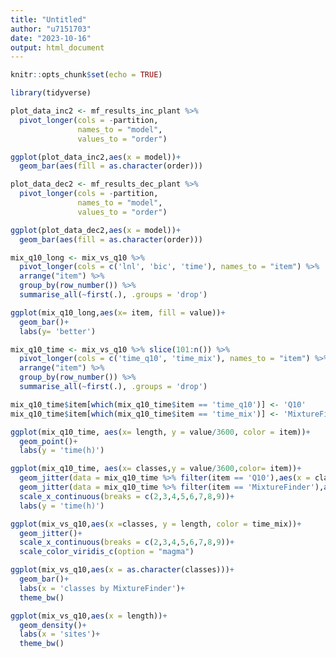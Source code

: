 ```yaml
---
title: "Untitled"
author: "u7151703"
date: "2023-10-16"
output: html_document
---
```


```r
knitr::opts_chunk$set(echo = TRUE)
```



```r
library(tidyverse)
```

```r
plot_data_inc2 <- mf_results_inc_plant %>%
  pivot_longer(cols = -partition,
               names_to = "model",
               values_to = "order")
```

```r
ggplot(plot_data_inc2,aes(x = model))+
  geom_bar(aes(fill = as.character(order)))
```

```r
plot_data_dec2 <- mf_results_dec_plant %>%
  pivot_longer(cols = -partition,
               names_to = "model",
               values_to = "order")
```

```r
ggplot(plot_data_dec2,aes(x = model))+
  geom_bar(aes(fill = as.character(order)))
```


```r
mix_q10_long <- mix_vs_q10 %>%
  pivot_longer(cols = c('lnl', 'bic', 'time'), names_to = "item") %>%
  arrange("item") %>%
  group_by(row_number()) %>%
  summarise_all(~first(.), .groups = 'drop')
```


```r
ggplot(mix_q10_long,aes(x= item, fill = value))+
  geom_bar()+
  labs(y= 'better')
```

```r
mix_q10_time <- mix_vs_q10 %>% slice(101:n()) %>%
  pivot_longer(cols = c('time_q10', 'time_mix'), names_to = "item") %>%
  arrange("item") %>%
  group_by(row_number()) %>%
  summarise_all(~first(.), .groups = 'drop')

mix_q10_time$item[which(mix_q10_time$item == 'time_q10')] <- 'Q10'
mix_q10_time$item[which(mix_q10_time$item == 'time_mix')] <- 'MixtureFinder'
```

```r
ggplot(mix_q10_time, aes(x= length, y = value/3600, color = item))+
  geom_point()+
  labs(y = 'time(h)')
```

```r
ggplot(mix_q10_time, aes(x= classes,y = value/3600,color= item))+
  geom_jitter(data = mix_q10_time %>% filter(item == 'Q10'),aes(x = classes-0.2, y = value/3600),width =0.15)+
  geom_jitter(data = mix_q10_time %>% filter(item == 'MixtureFinder'),aes(x = classes+0.2, y = value/3600),width =0.15)+
  scale_x_continuous(breaks = c(2,3,4,5,6,7,8,9))+
  labs(y = 'time(h)')
```


```r
ggplot(mix_vs_q10,aes(x =classes, y = length, color = time_mix))+
  geom_jitter()+
  scale_x_continuous(breaks = c(2,3,4,5,6,7,8,9))+
  scale_color_viridis_c(option = "magma")
```

```r
ggplot(mix_vs_q10,aes(x = as.character(classes)))+
  geom_bar()+
  labs(x = 'classes by MixtureFinder')+
  theme_bw()
```

```r
ggplot(mix_vs_q10,aes(x = length))+
  geom_density()+
  labs(x = 'sites')+
  theme_bw()
```


